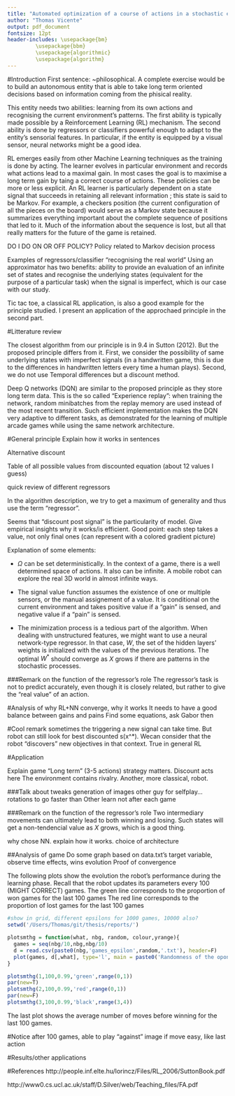 ```yaml
---
title: "Automated optimization of a course of actions in a stochastic environment"
author: "Thomas Vicente"
output: pdf_document
fontsize: 12pt
header-includes: \usepackage{bm}
         \usepackage{bbm}
         \usepackage{algorithmic}
         \usepackage{algorithm}
---
```


#Introduction
First sentence: ~philosophical. A complete exercise would be to build an autonomous entity that is able to take long term oriented decisions based on information coming from the phisical reality.

This entity needs two abilities: learning from its own actions and recognising the current environment's patterns. The first ability is typically made possible by a Reinforcement Learning (RL) mechanism. The second ability is done by regressors or classifiers powerful enough to adapt to the entity's sensorial features. In particular, if the entity is equipped by a visual sensor, neural networks might be a good idea.

RL emerges easily from other Machine Learning techniques as the training is done by acting. The learner evolves in particular environment and records what actions lead to a maximal gain. In most cases the goal is to maximise a long term gain by taing a correct course of actions. These policies can be more or less explicit. An RL learner is particularly dependent on a state signal that succeeds in retaining all relevant information ; this state is said to be Markov. For example, a checkers position (the current configuration of all the pieces on the board) would serve as a Markov state because it summarizes everything important about the complete sequence of positions that led to it. Much of the information about the sequence is lost, but all that really matters for the future of the game is retained.

DO I DO ON OR OFF POLICY? Policy related to Markov decision process

Examples of regressors/classifier "recognising the real world"
Using an approximator has two benefits: ability to provide an evaluation of an infinite set of states and recognise the underlying states (equivalent for the purpose of a particular task) when the signal is imperfect, which is our case with our study.

Tic tac toe, a classical RL application, is also a good example for the principle studied. I present an application of the approchaed principle in the second part.

#Litterature review

The closest algorithm from our principle is in 9.4 in Sutton (2012). But the proposed principle differs from it. First, we consider the possibility of same underlying states with imperfect signals (in a handwritten game, this is due to the differences in handwritten letters every time a human plays). Second, we do not use Temporal differences but a discount method.

Deep Q networks (DQN) are similar to the proposed principle as they store long term data. This is the so called "Experience replay": when training the network, random minibatches from the replay memory are used instead of the most recent transition. Such efficient implementation makes the DQN very adaptive to different tasks, as demonstrated for the learning of multiple arcade games while using the same network architecture. 

#General principle
Explain how it works in sentences

Alternative discount

Table of all possible values from discounted equation (about 12 values I guess)

quick review of different regressors

In the algorithm description, we try to get a maximum of generality and thus use the term "regressor".

Seems that "discount post signal" is the particularity of model. Give empirical insights why it works/is efficient. Good point: each step takes a value, not only final ones (can represent with a colored gradient picture)

\newcommand{\IND}[1][1]{\STATE\hspace{#1\algorithmicindent}}
\begin{algorithm*}
\caption{General version}
\begin{algorithmic}
\STATE$\text{Initialized:}$
\IND$X\text{: empty }m\text{-columns feature matrix}$
\IND$y\text{: empty target vector}$
\IND$X'\text{: empty }m\text{-columns simulated states matrix}$
\IND$w^*=w_0\text{: random weights for the regressor}$
\IND$\bm{\gamma} \in [0,1] \text{ discount rate}$
\IND$\Delta = 0 \text{: number of actions}$
\STATE$\text{Other variables:}$
\IND$f() \text{: regressor function}$
\IND$m \text{: number of features}$
\IND$p_t(x^*) \text{: stochastic process, function of the last existing chosen state}$
\IND$x_t(p_t) \in {\rm I\!R^m} \text{: current state vector}$
\IND$\Omega_t(x_t) \text{: set of possible actions}$
\IND$s(x_t) \in {\rm I\!R} \text{: signal value triggered by the modified state}$
\STATE$\textbf{WHILE } \text{the learning process is on:}$
\IND$\text{record }x_t$
\IND$X' := \text{ empty matrix}$
\IND$\textbf{FOR } x' \text{ in } \Omega_t(x_t)\text{:}$
\IND[2]$\text{append } x' \text{ to } X'$
\IND$\text{With probability } 1-\epsilon$
\IND[2]$x^*:=\arg\max_{x' \in X'} f(w^*,X')$
\IND$\text{With probability } \epsilon$
\IND[2]$x^*:=\text{random sample }x' \in X'$
\IND$\text{append } x^* \text{ to } X$
\IND$\textbf{IF } s(x^*) \text{ != } 0 \text{ :}$
\IND[2]$\textbf{FOR } \delta \text{ in } 1\text{:}\Delta \text{:}$
\IND[3]$value = \gamma^{\delta-1}s(x^*)$
\IND[3]$\text{append } value \text{ to } y$
\IND[2]$w^* := \arg\min_{w}(l(f(w,X),y))$
\IND[2]$\Delta := 0$
\IND$\textbf{ELSE} \text{:}$
\IND[2]$\Delta \text{ += } 1$
\end{algorithmic}
\end{algorithm*}

Explanation of some elements:

- $\Omega$ can be set deterministically. In the context of a game, there is a well determined space of actions. It also can be infinite. A mobile robot can explore the real 3D world in almost infinite ways.

- The signal value function assumes the existence of one or multiple sensors, or the manual assignement of a value. It is conditional on the current environment and takes positive value if a "gain" is sensed, and negative value if a "pain" is sensed.

- The minimization process is a tedious part of the algorithm. When dealing with unstructured features, we might want to use a neural network-type regressor. In that case, $W$, the set of the hidden layers' weights is initialized with the values of the previous iterations. The optimal $W^*$ should converge as $X$ grows if there are patterns in the stochastic processes.

###Remark on the function of the regressor's role
The regressor's task is not to predict accurately, even though it is closely related, but rather to give the "real value" of an action.

#Analysis of why RL+NN converge, why it works
It needs to have a good balance between gains and pains
Find some equations, ask Gabor then

#Cool remark
sometimes the triggering a new signal can take time. But robot can still look for best discounted s(x^*). Wecan consider that the robot "discovers" new objectives in that context. True in general RL

#Application 

Explain game
"Long term" (3-5 actions) strategy matters. Discount acts here
The environment contains rivalry. Another, more classical, robot.

###Talk about tweaks
generation of images
other guy for selfplay...
rotations to go faster than Other
learn not after each game

###Remark on the function of the regressor's role
Two intermediary movements can ultimately lead to both winning and losing. Such states will get a non-tendencial value as $X$ grows, which is a good thing.

why chose NN. explain how it works. choice of architecture

##Analysis of game
Do some graph based on data.txt's target variable, observe time effects, wins evolution
Proof of convergence

The following plots show the evolution the robot's performance during the learning phase. Recall that the robot updates its parameters every 100 (MIGHT CORRECT) games. The green line corresponds to the proportion of won games for the last 100 games The red line corresponds to the proportion of lost games for the last 100 games

```r
#show in grid, different epsilons for 1000 games, 10000 also?
setwd('/Users/Thomas/git/thesis/reports/')

plotsmthg = function(what, nbg, random, colour,yrange){
  games = seq(nbg/10,nbg,nbg/10)
  d = read.csv(paste0(nbg,'games_epsilon',random,'.txt'), header=F)
  plot(games, d[,what], type='l', main = paste0('Randomness of the oponent=',random), xlab='Number of games', ylab='', bty='n', col=colour,ylim=yrange)
}

plotsmthg(1,100,0.99,'green',range(0,1))
par(new=T)
plotsmthg(2,100,0.99,'red',range(0,1))
par(new=F)
plotsmthg(3,100,0.99,'black',range(3,4))
```

The last plot shows the average number of moves before winning for the last 100 games.

#Notice after 100 games, able to play "against" image if move easy, like last action

#Results/other applications

#References
http://people.inf.elte.hu/lorincz/Files/RL_2006/SuttonBook.pdf

http://www0.cs.ucl.ac.uk/staff/D.Silver/web/Teaching_files/FA.pdf
